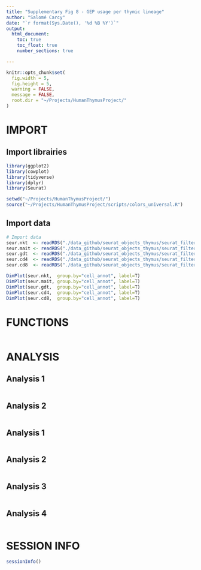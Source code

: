 ```yaml
---
title: "Supplementary Fig 8 - GEP usage per thymic lineage"
author: "Salomé Carcy"
date: "`r format(Sys.Date(), '%d %B %Y')`"
output:
  html_document:
    toc: true
    toc_float: true
    number_sections: true

---
```


```r
knitr::opts_chunk$set(
  fig.width = 5,
  fig.height = 5,
  warning = FALSE,
  message = FALSE,
  root.dir = "~/Projects/HumanThymusProject/"
)
```


# IMPORT

## Import librairies
```r
library(ggplot2)
library(cowplot)
library(tidyverse)
library(dplyr)
library(Seurat)

setwd("~/Projects/HumanThymusProject/")
source("~/Projects/HumanThymusProject/scripts/colors_universal.R")
```

## Import data
```r
# Import data
seur.nkt  <- readRDS("./data_github/seurat_objects_thymus/seurat_filtered_harmony_02_15_23_thymus.nkt.RDS")
seur.mait <- readRDS("./data_github/seurat_objects_thymus/seurat_filtered_harmony_02_15_23_thymus.mait.RDS")
seur.gdt  <- readRDS("./data_github/seurat_objects_thymus/seurat_filtered_harmony_02_15_23_thymus.gd.RDS")
seur.cd4  <- readRDS("./data_github/seurat_objects_thymus/seurat_filtered_harmony_02_15_23_thymus.cd4.RDS")
seur.cd8  <- readRDS("./data_github/seurat_objects_thymus/seurat_filtered_harmony_02_15_23_thymus.cd8.RDS")

DimPlot(seur.nkt,  group.by="cell_annot", label=T)
DimPlot(seur.mait, group.by="cell_annot", label=T)
DimPlot(seur.gdt,  group.by="cell_annot", label=T)
DimPlot(seur.cd4,  group.by="cell_annot", label=T)
DimPlot(seur.cd8,  group.by="cell_annot", label=T)
```




# FUNCTIONS
```r

```




# ANALYSIS

## Analysis 1
```r

```


## Analysis 2
```r

```

## Analysis 1
```r

```


## Analysis 2
```r

```

## Analysis 3
```r

```


## Analysis 4
```r

```




# SESSION INFO
```r
sessionInfo()
```


